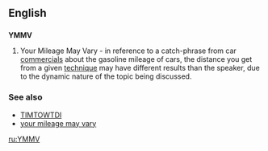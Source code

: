 ==English==

==={{initialism}}===
'''YMMV'''

# {{internet}} Your Mileage May Vary - in reference to a catch-phrase from car [[commercial]]s about the gasoline mileage of cars, the distance you get from a given [[technique]] may have different results than the speaker, due to the dynamic nature of the topic being discussed.

===See also===
*[[TIMTOWTDI]]
*[[your mileage may vary]]

[[ru:YMMV]]